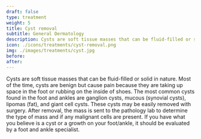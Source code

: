 ---
draft: false
type: treatment
weight: 5
title: Cyst removal
subtitle: General Dermatology
description: Cysts are soft tissue masses that can be fluid-filled or solid in nature may be easily removed with surgery.
icon: ./icons/treatments/cyst-removal.png
img: ./images/treatments/cyst.jpg
before:
after:
---

Cysts are soft tissue masses that can be fluid-filled or solid in nature. Most of the time, cysts are benign but cause pain because they are taking up space in the foot or rubbing on the inside of shoes. The most common cysts found in the foot and ankles are ganglion cysts, mucous (synovial cysts), lipomas (fat), and giant cell cysts. These cysts may be easily removed with surgery. After removal, the mass is sent to the pathology lab to determine the type of mass and if any malignant cells are present. If you have what you believe is a cyst or a growth on your foot/ankle, it should be evaluated by a foot and ankle specialist.

